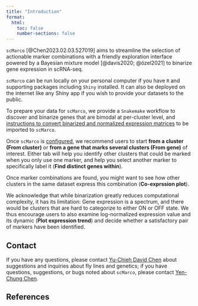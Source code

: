 ```yaml
---
title: "Introduction"
format:
  html:
    toc: false
    number-sections: false
---
```


`scMarco` [@Chen2023.02.03.527019] aims to streamline the selection of actionable marker combinations with a friendly exploration interface powered by a Bayesian mixture model [@davis2020; @özel2021] to binarize gene expression in scRNA-seq.

`scMarco` can be run locally on your personal computer if you have `R` and supporting packages including `Shiny` installed. It can also be deployed on the internet like any Shiny app if you wish to provide your datasets to the public.

To prepare your data for `scMarco`, we provide a `Snakemake` workflow to discover and binarize genes that are bimodal at per-cluster level, and [instructions to convert binarized and normalized expression matrices](preprocess.qmd) to be imported to `scMarco`.

Once `scMarco` is [configured](config.qmd), we recommend users to start **from a cluster (From cluster)** or **from a gene that marks several clusters (From gene)** of interest. Either tab will help you identify other clusters that could be marked when you only use one marker, and help you select another marker to specifically label it (**Find distinct genes within**).

Once marker combinations are found, you might want to see how other clusters in the same dataset express this combination (**Co-exprssion plot**).

We acknowledge that while binarization greatly reduces computational complexity, it has its limitation: Gene expression is a spectrum, and there would be clusters that are hard to categorize to either ON or OFF state. We thus encourage users to also examine log-normalized expression value and its dynamic (**Plot expression trend**) and decide whether a satisfactory pair of markers have been identified.

## Contact

If you have any questions, please contact [Yu-Chieh David Chen](mailto:ycc4@nyu.edu)
about suggestions and inquiries about fly lines and genetics; if you have
questions, suggestions, or bugs noted about `scMarco`, please contact
[Yen-Chung Chen](mailto:yenchung.chen@nyu.edu).

## References
